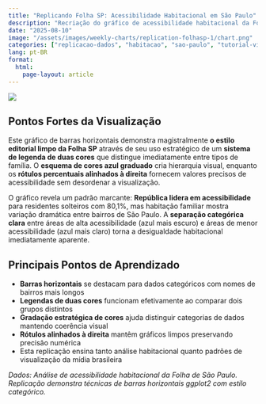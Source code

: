 ```yaml
---
title: "Replicando Folha SP: Acessibilidade Habitacional em São Paulo"
description: "Recriação do gráfico de acessibilidade habitacional da Folha de São Paulo mostrando diferenças marcantes entre bairros por tipos de família usando ggplot2"
date: "2025-08-10"
image: "/assets/images/weekly-charts/replication-folhasp-1/chart.png"
categories: ["replicacao-dados", "habitacao", "sao-paulo", "tutorial-visualizacao"]
lang: pt-BR
format:
  html:
    page-layout: article
---
```


![](/assets/images/weekly-charts/replication-folhasp-1/chart.png){fig-align="center"}

## Pontos Fortes da Visualização

Este gráfico de barras horizontais demonstra magistralmente **o estilo editorial limpo da Folha SP** através de seu uso estratégico de um **sistema de legenda de duas cores** que distingue imediatamente entre tipos de família. O **esquema de cores azul graduado** cria hierarquia visual, enquanto os **rótulos percentuais alinhados à direita** fornecem valores precisos de acessibilidade sem desordenar a visualização.

O gráfico revela um padrão marcante: **República lidera em acessibilidade** para residentes solteiros com 80,1%, mas habitação familiar mostra variação dramática entre bairros de São Paulo. A **separação categórica clara** entre áreas de alta acessibilidade (azul mais escuro) e áreas de menor acessibilidade (azul mais claro) torna a desigualdade habitacional imediatamente aparente.

## Principais Pontos de Aprendizado

- **Barras horizontais** se destacam para dados categóricos com nomes de bairros mais longos
- **Legendas de duas cores** funcionam efetivamente ao comparar dois grupos distintos
- **Gradação estratégica de cores** ajuda distinguir categorias de dados mantendo coerência visual
- **Rótulos alinhados à direita** mantêm gráficos limpos preservando precisão numérica
- Esta replicação ensina tanto análise habitacional quanto padrões de visualização da mídia brasileira

*Dados: Análise de acessibilidade habitacional da Folha de São Paulo. Replicação demonstra técnicas de barras horizontais ggplot2 com estilo categórico.*